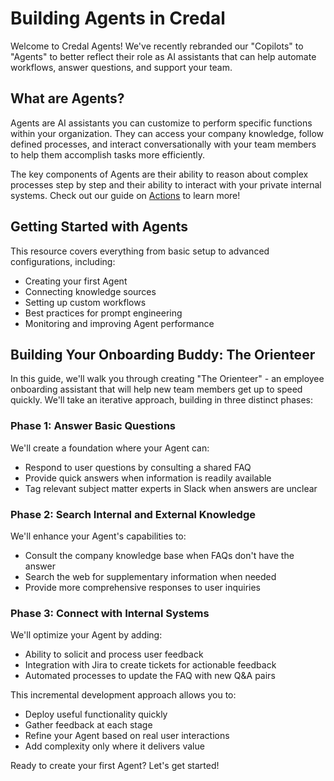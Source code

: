 # Building Agents in Credal

Welcome to Credal Agents! We've recently rebranded our "Copilots" to "Agents" to better reflect their role as AI assistants that can help automate workflows, answer questions, and support your team.

## What are Agents?

Agents are AI assistants you can customize to perform specific functions within your organization. They can access your company knowledge, follow defined processes, and interact conversationally with your team members to help them accomplish tasks more efficiently.

The key components of Agents are their ability to reason about complex processes step by step and their ability to interact with your private internal systems. Check out our guide on [Actions](https://docs.credal.ai/getting-started/agents/actions) to learn more!

## Getting Started with Agents

This resource covers everything from basic setup to advanced configurations, including:
- Creating your first Agent
- Connecting knowledge sources
- Setting up custom workflows
- Best practices for prompt engineering
- Monitoring and improving Agent performance

## Building Your Onboarding Buddy: The Orienteer

In this guide, we'll walk you through creating "The Orienteer" - an employee onboarding assistant that will help new team members get up to speed quickly. We'll take an iterative approach, building in three distinct phases:

### Phase 1: Answer Basic Questions
We'll create a foundation where your Agent can:
- Respond to user questions by consulting a shared FAQ
- Provide quick answers when information is readily available
- Tag relevant subject matter experts in Slack when answers are unclear

### Phase 2: Search Internal and External Knowledge
We'll enhance your Agent's capabilities to:
- Consult the company knowledge base when FAQs don't have the answer
- Search the web for supplementary information when needed
- Provide more comprehensive responses to user inquiries

### Phase 3: Connect with Internal Systems
We'll optimize your Agent by adding:
- Ability to solicit and process user feedback
- Integration with Jira to create tickets for actionable feedback
- Automated processes to update the FAQ with new Q&A pairs

This incremental development approach allows you to:
- Deploy useful functionality quickly
- Gather feedback at each stage
- Refine your Agent based on real user interactions
- Add complexity only where it delivers value

Ready to create your first Agent? Let's get started!